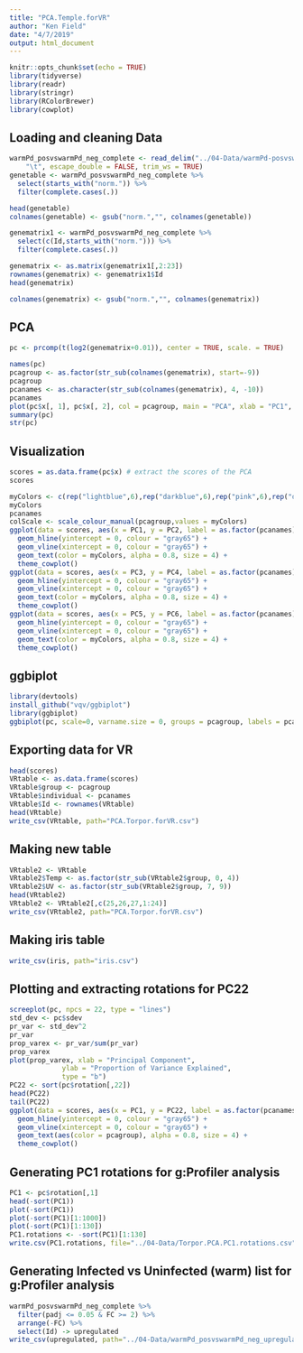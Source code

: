 ```yaml
---
title: "PCA.Temple.forVR"
author: "Ken Field"
date: "4/7/2019"
output: html_document
---
```


```r
knitr::opts_chunk$set(echo = TRUE)
library(tidyverse)
library(readr)
library(stringr)
library(RColorBrewer)
library(cowplot)
```

## Loading and cleaning Data

```r
warmPd_posvswarmPd_neg_complete <- read_delim("../04-Data/warmPd-posvswarmPd-neg.complete.txt", 
    "\t", escape_double = FALSE, trim_ws = TRUE)
genetable <- warmPd_posvswarmPd_neg_complete %>% 
  select(starts_with("norm.")) %>%
  filter(complete.cases(.))

head(genetable)
colnames(genetable) <- gsub("norm.","", colnames(genetable))

genematrix1 <- warmPd_posvswarmPd_neg_complete %>% 
  select(c(Id,starts_with("norm."))) %>%
  filter(complete.cases(.))

genematrix <- as.matrix(genematrix1[,2:23])
rownames(genematrix) <- genematrix1$Id
head(genematrix)

colnames(genematrix) <- gsub("norm.","", colnames(genematrix))
```

## PCA

```r
pc <- prcomp(t(log2(genematrix+0.01)), center = TRUE, scale. = TRUE)

names(pc)
pcagroup <- as.factor(str_sub(colnames(genematrix), start=-9))
pcagroup
pcanames <- as.character(str_sub(colnames(genematrix), 4, -10))
pcanames
plot(pc$x[, 1], pc$x[, 2], col = pcagroup, main = "PCA", xlab = "PC1", ylab = "PC2")
summary(pc)
str(pc)
```

## Visualization

```r
scores = as.data.frame(pc$x) # extract the scores of the PCA
scores

myColors <- c(rep("lightblue",6),rep("darkblue",6),rep("pink",6),rep("darkred",4))
myColors
pcanames
colScale <- scale_colour_manual(pcagroup,values = myColors)
ggplot(data = scores, aes(x = PC1, y = PC2, label = as.factor(pcanames))) +
  geom_hline(yintercept = 0, colour = "gray65") +
  geom_vline(xintercept = 0, colour = "gray65") +
  geom_text(color = myColors, alpha = 0.8, size = 4) +
  theme_cowplot()
ggplot(data = scores, aes(x = PC3, y = PC4, label = as.factor(pcanames))) +
  geom_hline(yintercept = 0, colour = "gray65") +
  geom_vline(xintercept = 0, colour = "gray65") +
  geom_text(color = myColors, alpha = 0.8, size = 4) +
  theme_cowplot()
ggplot(data = scores, aes(x = PC5, y = PC6, label = as.factor(pcanames))) +
  geom_hline(yintercept = 0, colour = "gray65") +
  geom_vline(xintercept = 0, colour = "gray65") +
  geom_text(color = myColors, alpha = 0.8, size = 4) +
  theme_cowplot()
```

## ggbiplot

```r
library(devtools)
install_github("vqv/ggbiplot")
library(ggbiplot)
ggbiplot(pc, scale=0, varname.size = 0, groups = pcagroup, labels = pcanames, ellipse = TRUE, circle = TRUE)
```



## Exporting data for VR

```r
head(scores)
VRtable <- as.data.frame(scores)
VRtable$group <- pcagroup
VRtable$individual <- pcanames
VRtable$Id <- rownames(VRtable)
head(VRtable)
write_csv(VRtable, path="PCA.Torpor.forVR.csv")
```

## Making new table 

```r
VRtable2 <- VRtable
VRtable2$Temp <- as.factor(str_sub(VRtable2$group, 0, 4))
VRtable2$UV <- as.factor(str_sub(VRtable2$group, 7, 9))
head(VRtable2)
VRtable2 <- VRtable2[,c(25,26,27,1:24)]
write_csv(VRtable2, path="PCA.Torpor.forVR.csv")
```

## Making iris table

```r
write_csv(iris, path="iris.csv")
```

## Plotting and extracting rotations for PC22

```r
screeplot(pc, npcs = 22, type = "lines")
std_dev <- pc$sdev
pr_var <- std_dev^2
pr_var
prop_varex <- pr_var/sum(pr_var)
prop_varex
plot(prop_varex, xlab = "Principal Component",
             ylab = "Proportion of Variance Explained",
             type = "b")
PC22 <- sort(pc$rotation[,22])
head(PC22)
tail(PC22)
ggplot(data = scores, aes(x = PC1, y = PC22, label = as.factor(pcanames))) +
  geom_hline(yintercept = 0, colour = "gray65") +
  geom_vline(xintercept = 0, colour = "gray65") +
  geom_text(aes(color = pcagroup), alpha = 0.8, size = 4) +
  theme_cowplot()
```

## Generating PC1 rotations for g:Profiler analysis

```r
PC1 <- pc$rotation[,1]
head(-sort(PC1))
plot(-sort(PC1))
plot(-sort(PC1)[1:1000])
plot(-sort(PC1)[1:130])
PC1.rotations <- -sort(PC1)[1:130]
write.csv(PC1.rotations, file="../04-Data/Torpor.PCA.PC1.rotations.csv")
```

## Generating Infected vs Uninfected (warm) list for g:Profiler analysis

```r
warmPd_posvswarmPd_neg_complete %>%
  filter(padj <= 0.05 & FC >= 2) %>%
  arrange(-FC) %>%
  select(Id) -> upregulated
write_csv(upregulated, path="../04-Data/warmPd_posvswarmPd_neg_upregulated.csv")
```



